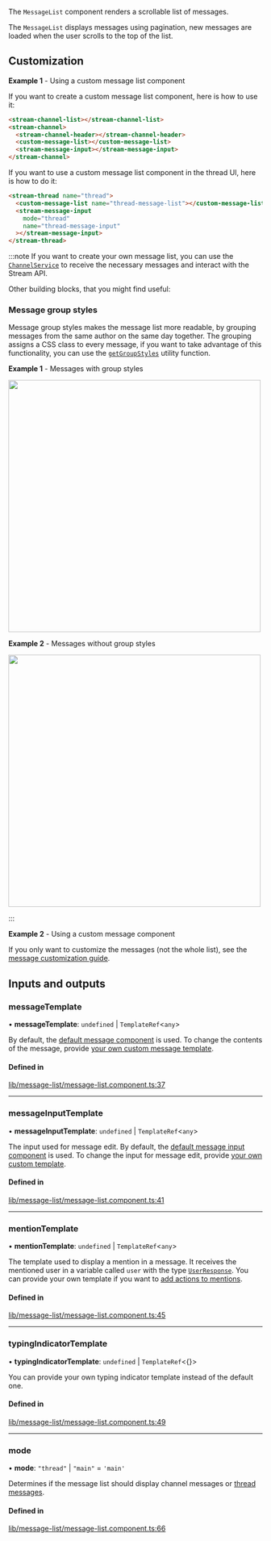
The `MessageList` component renders a scrollable list of messages.

The `MessageList` displays messages using pagination, new messages are loaded when the user scrolls to the top of the list.

## Customization

**Example 1** - Using a custom message list component

If you want to create a custom message list component, here is how to use it:

```html
<stream-channel-list></stream-channel-list>
<stream-channel>
  <stream-channel-header></stream-channel-header>
  <custom-message-list></custom-message-list>
  <stream-message-input></stream-message-input>
</stream-channel>
```

If you want to use a custom message list component in the thread UI, here is how to do it:

```html
<stream-thread name="thread">
  <custom-message-list name="thread-message-list"></custom-message-list>
  <stream-message-input
    mode="thread"
    name="thread-message-input"
  ></stream-message-input>
</stream-thread>
```

:::note
If you want to create your own message list, you can use the [`ChannelService`](../services/ChannelService.mdx) to receive the necessary messages and interact with the Stream API.

Other building blocks, that you might find useful:

### Message group styles

Message group styles makes the message list more readable, by grouping messages from the same author on the same day together. The grouping assigns a CSS class to every message, if you want to take advantage of this functionality, you can use the [`getGroupStyles`](https://github.com/GetStream/stream-chat-angular/tree/master/projects/stream-chat-angular/src/lib/message-list/group-styles.ts) utility function.

**Example 1** - Messages with group styles

<img src={MessagesWithGroupingsScreenhot} width="500" />

**Example 2** - Messages without group styles

<img src={MessagesWithoutGroupingsScreenhot} width="500" />

:::

**Example 2** - Using a custom message component

If you only want to customize the messages (not the whole list), see the [message customization guide](./MessageComponent.mdx/#customization).

[//]: # "Start of generated content"
## Inputs and outputs 


### messageTemplate

• **messageTemplate**: `undefined` \| `TemplateRef`<`any`\>

By default, the [default message component](./MessageComponent.mdx) is used. To change the contents of the message, provide [your own custom message template](./MessageComponent.mdx/#customization).

#### Defined in

[lib/message-list/message-list.component.ts:37](https://github.com/GetStream/stream-chat-angular/blob/0dd04f8/projects/stream-chat-angular/src/lib/message-list/message-list.component.ts#L37)

___

### messageInputTemplate

• **messageInputTemplate**: `undefined` \| `TemplateRef`<`any`\>

The input used for message edit. By default, the [default message input component](./MessageInputComponent.mdx) is used. To change the input for message edit, provide [your own custom template](./MessageInputComponent.mdx/#customization).

#### Defined in

[lib/message-list/message-list.component.ts:41](https://github.com/GetStream/stream-chat-angular/blob/0dd04f8/projects/stream-chat-angular/src/lib/message-list/message-list.component.ts#L41)

___

### mentionTemplate

• **mentionTemplate**: `undefined` \| `TemplateRef`<`any`\>

The template used to display a mention in a message. It receives the mentioned user in a variable called `user` with the type [`UserResponse`](https://github.com/GetStream/stream-chat-js/blob/master/src/types.ts). You can provide your own template if you want to [add actions to mentions](../code-examples/mention-actions.mdx).

#### Defined in

[lib/message-list/message-list.component.ts:45](https://github.com/GetStream/stream-chat-angular/blob/0dd04f8/projects/stream-chat-angular/src/lib/message-list/message-list.component.ts#L45)

___

### typingIndicatorTemplate

• **typingIndicatorTemplate**: `undefined` \| `TemplateRef`<{}\>

You can provide your own typing indicator template instead of the default one.

#### Defined in

[lib/message-list/message-list.component.ts:49](https://github.com/GetStream/stream-chat-angular/blob/0dd04f8/projects/stream-chat-angular/src/lib/message-list/message-list.component.ts#L49)

___

### mode

• **mode**: ``"thread"`` \| ``"main"`` = `'main'`

Determines if the message list should display channel messages or [thread messages](https://getstream.io/chat/docs/javascript/threads/?language=javascript).

#### Defined in

[lib/message-list/message-list.component.ts:66](https://github.com/GetStream/stream-chat-angular/blob/0dd04f8/projects/stream-chat-angular/src/lib/message-list/message-list.component.ts#L66)

[//]: # "End of generated content"
